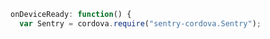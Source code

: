 ```javascript
onDeviceReady: function() {
  var Sentry = cordova.require("sentry-cordova.Sentry");
```
